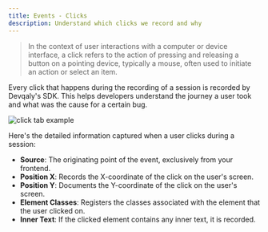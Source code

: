 ```yaml
---
title: Events - Clicks
description: Understand which clicks we record and why
---
```



> In the context of user interactions with a computer or device interface, a click refers to the action of pressing
and releasing a button on a pointing device, typically a mouse, often used to initiate an action or select an item.

Every click that happens during the recording of a session is recorded by Devqaly's SDK. This helps developers understand
the journey a user took and what was the cause for a certain bug.

<Image src={clickTabExample} alt="click tab example"/>

Here's the detailed information captured when a user clicks during a session:

- **Source**: The originating point of the event, exclusively from your frontend.
- **Position X**: Records the X-coordinate of the click on the user's screen.
- **Position Y**: Documents the Y-coordinate of the click on the user's screen.
- **Element Classes**: Registers the classes associated with the element that the user clicked on.
- **Inner Text**: If the clicked element contains any inner text, it is recorded.